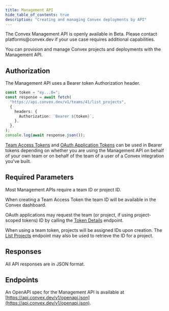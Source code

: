 ```yaml
---
title: Management API
hide_table_of_contents: true
description: "Creating and managing Convex deployments by API"
---
```


<Admonition type="info">
  The Convex Management API is openly available in Beta. Please contact
  platforms@convex.dev if your use case requires additional capabilities.
</Admonition>

You can provision and manage Convex projects and deployments with the Management
API.

## Authorization

The Management API uses a Bearer token Authorization header.

```ts
const token = "ey...0=";
const response = await fetch(
  "https://api.convex.dev/v1/teams/41/list_projects",
  {
    headers: {
      Authorization: `Bearer ${token}`,
    },
  },
);
console.log(await response.json());
```

[Team Access Tokens](/platform-apis#managing-your-own-projects) and
[OAuth Application Tokens](/platform-apis/oauth-applications) can be used in
Bearer tokens depending on whether you are using the Management API on behalf of
your own team or on behalf of the team of a user of a Convex integration you've
built.

## Required Parameters

Most Management APIs require a team ID or project ID.

When creating a Team Access Token the team ID will be available in the Convex
dashboard.

OAuth applications may request the team (or project, if using project-scoped
tokens) ID by calling the [Token Details](/management-api/get-token-details)
endpoint.

When using a team token, projects will be assigned IDs upon creation. The
[List Projects](/management-api/list-projects) endpoint may also be used to
retrieve the ID for a project.

## Responses

All API responses are in JSON format.

## Endpoints

An OpenAPI spec for the Management API is available at
[https://api.convex.dev/v1/openapi.json](https://api.convex.dev/v1/openapi.json).
